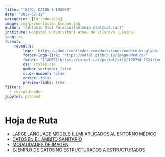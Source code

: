 ---
title: "TEXTO, DATOS E IMAGEN"
date: "2025-02-12"
categories: [Introducción]
image: img/presentacion_bloque.jpg
author: "[Antonio Otal Palacín](antonio.otal@udl.cat)"
institute: Hospital Universitari Arnau de Vilanova (Lleida)
lang: es
format: 
    revealjs:
        logo: 'https://cdn0.iconfinder.com/data/icons/modern-ui-glyph-1/64/modern-ui-glyph-1-03-512.png'
        footer-logo-link: "https://aotal.github.io/ImagenMedica/"
        footer: "[IAMED](https://cv.udl.cat/portal/site/100794-2324/tool/3d5c2c81-a50b-43ce-a0bf-ecbfd152350b)"
        css: styles.css
        number-sections: false
        slide-number: false
        center: false
        preview-links: true
filters:
  - reveal-header        
jupyter: python3   
---

# Hoja de Ruta
- [LARGE LANGUAGE MODELS (LLM) APLICADOS AL ENTORNO MÉDICO](~/posts/Presentaciones/LLMs.html)
- [DATOS EN EL ÁMBITO SANITARIO](~/posts/Presentaciones/Datos_1.html)
- [MODALIDADES DE IMAGEN](~/posts/Presentaciones/IntroIM.html)
- [EJEMPLO DE DATOS NO ESTRUCTURADOS A ESTRUCTURADOS](~/posts/Presentaciones/Procesamiento_datos.qmd)
